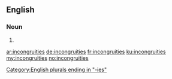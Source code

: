 ==English==

===Noun===
{{head|en|plural}}

# {{plural of|incongruity|lang=en|nocat=1}}

[[Category:English plurals ending in "-ies"]]

[[ar:incongruities]]
[[de:incongruities]]
[[fr:incongruities]]
[[ku:incongruities]]
[[my:incongruities]]
[[no:incongruities]]